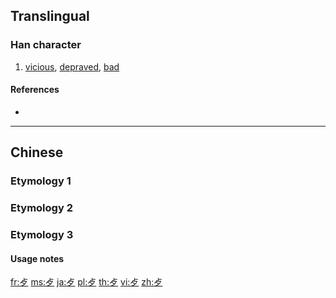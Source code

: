 {{character info/new}}
{{also|歹}}
==Translingual==
{{stroke order|type=animate}}

===Han character===
{{Han char|rn=78|rad=歹|as=01|sn=5|four=|canj=YNI|ids=⿱[[卜|⺊]][[夕]]}}

# [[vicious]], [[depraved]], [[bad]]

====References====
* {{Han ref|kx=0578.180|dkj=16362|dj=0970.020|hdz=21379.150|uh=6B7A|ud=27514}}

----

==Chinese==

===Etymology 1===
{{zh-see|歹|v|bad, wicked, evil}}

===Etymology 2===
{{zh-see|歹|v|bone remnants}}

===Etymology 3===
{{zh-see|餐|o}}

====Usage notes====
{{Hani-second-round simplification of|墙}}

[[fr:歺]]
[[ms:歺]]
[[ja:歺]]
[[pl:歺]]
[[th:歺]]
[[vi:歺]]
[[zh:歺]]